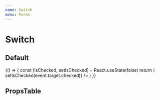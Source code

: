 ```yaml
---
name: Switch
menu: Forms
---
```



# Switch

## Default

<Playground>
  {() => {
    const [isChecked, setIsChecked] = React.useState(false)
    return (
      <LocalizeThemeProvider theme={isChecked ? lightTheme : darkTheme}>
        <LocalizeSwitch
          htmlFor='test'
          checked={isChecked}
          onChange={(checked) => setIsChecked(event.target.checked)}
        />
      </LocalizeThemeProvider>
    )
  }}
</Playground>

## PropsTable

<Props of={LocalizeSwitch} />

